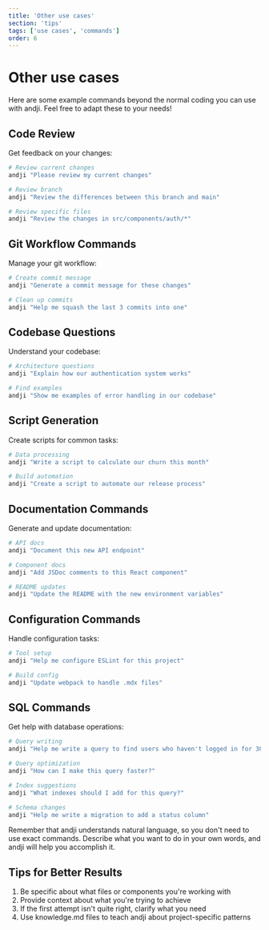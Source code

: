 ```yaml
---
title: 'Other use cases'
section: 'tips'
tags: ['use cases', 'commands']
order: 6
---
```


# Other use cases

Here are some example commands beyond the normal coding you can use with andji. Feel free to adapt these to your needs!

## Code Review

Get feedback on your changes:

```bash
# Review current changes
andji "Please review my current changes"

# Review branch
andji "Review the differences between this branch and main"

# Review specific files
andji "Review the changes in src/components/auth/*"
```

## Git Workflow Commands

Manage your git workflow:

```bash
# Create commit message
andji "Generate a commit message for these changes"

# Clean up commits
andji "Help me squash the last 3 commits into one"
```

## Codebase Questions

Understand your codebase:

```bash
# Architecture questions
andji "Explain how our authentication system works"

# Find examples
andji "Show me examples of error handling in our codebase"
```

## Script Generation

Create scripts for common tasks:

```bash
# Data processing
andji "Write a script to calculate our churn this month"

# Build automation
andji "Create a script to automate our release process"
```

## Documentation Commands

Generate and update documentation:

```bash
# API docs
andji "Document this new API endpoint"

# Component docs
andji "Add JSDoc comments to this React component"

# README updates
andji "Update the README with the new environment variables"
```

## Configuration Commands

Handle configuration tasks:

```bash
# Tool setup
andji "Help me configure ESLint for this project"

# Build config
andji "Update webpack to handle .mdx files"
```

## SQL Commands

Get help with database operations:

```bash
# Query writing
andji "Help me write a query to find users who haven't logged in for 30 days"

# Query optimization
andji "How can I make this query faster?"

# Index suggestions
andji "What indexes should I add for this query?"

# Schema changes
andji "Help me write a migration to add a status column"
```

Remember that andji understands natural language, so you don't need to use exact commands. Describe what you want to do in your own words, and andji will help you accomplish it.

## Tips for Better Results

1. Be specific about what files or components you're working with
2. Provide context about what you're trying to achieve
3. If the first attempt isn't quite right, clarify what you need
4. Use knowledge.md files to teach andji about project-specific patterns
